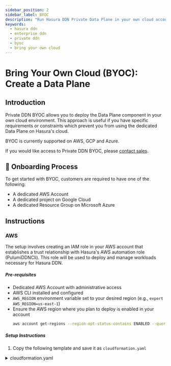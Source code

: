 ```yaml
---
sidebar_position: 2
sidebar_label: BYOC
description: "Run Hasura DDN Private Data Plane in your own cloud account, get all managed Data Plane benefits"
keywords:
  - hasura ddn
  - enterprise ddn
  - private ddn
  - byoc
  - bring your own cloud
---
```



# Bring Your Own Cloud (BYOC): Create a Data Plane

## Introduction

Private DDN BYOC allows you to deploy the Data Plane component in your own cloud environment. This approach is useful if
you have specific requirements or constraints which prevent you from using the dedicated Data Plane on Hasura's cloud.

BYOC is currently supported on AWS, GCP and Azure.

If you would like access to Private DDN BYOC, please [contact sales](https://hasura.io/contact-us).

## 📌 Onboarding Process

To get started with BYOC, customers are required to have one of the following:

- A dedicated AWS Account
- A dedicated project on Google Cloud
- A dedicated Resource Group on Microsoft Azure

## Instructions

### AWS

The setup involves creating an IAM role in your AWS account that establishes a trust relationship with Hasura's AWS automation role (PulumiDDNCli). This role will be used to deploy and manage workloads necessary for Hasura DDN.

##### Pre-requisites

- Dedicated AWS Account with administrative access
- AWS CLI installed and configured
- `AWS_REGION` environment variable set to your desired region (e.g., `export AWS_REGION=us-east-1`)
- Ensure the AWS region where you plan to deploy is enabled in your account
  ```bash
  aws account get-regions --region-opt-status-contains ENABLED --query 'Regions[*].RegionName'
  ```

##### Setup Instructions

1. Copy the following template and save it as `cloudformation.yaml`

<details>

<summary>cloudformation.yaml</summary>
```yaml
Parameters:
  ExternalId:
    Type: String
    Default: hasura-cloud
    Description: External ID for the trust relationship with Hasura Cloud
    MinLength: 2
    MaxLength: 1224
    AllowedPattern: "[A-Za-z0-9+=,.@:\\/-]*"

Resources:
  BootstrapRole:
    Type: AWS::IAM::Role
    Properties:
      RoleName: HasuraCloudBYOC
      AssumeRolePolicyDocument:
        Version: '2012-10-17'
        Statement:
          - Effect: Allow
            Principal:
              AWS: arn:aws:iam::760537944023:role/PulumiDDNCli
            Action: sts:AssumeRole
            Condition:
              StringEquals:
                sts:ExternalId: !Ref ExternalId
  BootstrapPolicy:
    Type: AWS::IAM::Policy
    Properties:
      PolicyName: HasuraCloudBYOC
      Roles:
        - !Ref BootstrapRole
      PolicyDocument:
        Version: '2012-10-17'
        Statement:
          - Effect: Allow
            Action:
              - ec2:DescribeAddresses
              - ec2:DescribeAddressesAttribute
              - ec2:DescribeAvailabilityZones
              - ec2:DescribeInternetGateways
              - ec2:DescribeNatGateways
              - ec2:DescribeNetworkInterfaces
              - ec2:DescribeRegions
              - ec2:DescribeRouteTables
              - ec2:DescribeSecurityGroupRules
              - ec2:DescribeSecurityGroups
              - ec2:DescribeSubnets
              - ec2:DescribeTags
              - ec2:DescribeVpcAttribute
              - ec2:DescribeVpcs
              - ec2:DescribeVpcEndpointServices
              - ec2:DescribeVpcEndpoints
              - eks:DeleteAddon
              - eks:DescribeAddon
              - eks:DescribeCluster
              - eks:DescribeNodegroup
              - eks:ListClusters
              - iam:GetRole
              - iam:GetServiceLinkedRoleDeletionStatus
              - sqs:GetQueueAttributes
            Resource: '*'
          - Effect: Allow
            Action:
              - ec2:AllocateAddress
              - ec2:AssociateAddress
              - ec2:AssociateRouteTable
              - ec2:CreateInternetGateway
              - ec2:CreateNatGateway
              - ec2:CreateRoute
              - ec2:CreateRouteTable
              - ec2:CreateSubnet
              - ec2:CreateTags
              - ec2:CreateVpc
              - ec2:CreateSecurityGroup
              - ec2:AuthorizeSecurityGroupIngress
              - ec2:CreateVpcEndpoint
              - eks:CreateCluster
              - eks:CreateNodegroup
              - globalaccelerator:CreateAccelerator
              - globalaccelerator:CreateEndpointGroup
              - globalaccelerator:CreateListener
              - globalaccelerator:TagResource
              - sqs:CreateQueue
              - sqs:TagQueue
              - acm:RequestCertificate
              - events:PutRule
              - events:TagResource
              - iam:CreateOpenIDConnectProvider
              - iam:TagOpenIDConnectProvider
            Resource: '*'
            Condition:
              StringEquals:
                aws:RequestTag/Created-By: HasuraCloud
          - Effect: Allow
            Action:
              - ec2:CreateTags
            Resource:
              - !Sub arn:aws:ec2:*:${AWS::AccountId}:security-group/*
            Condition:
              StringEquals:
                aws:RequestTag/karpenter.sh/discovery: dataplane
          - Effect: Allow
            Action:
              - ec2:DeleteTags
            Resource:
              - !Sub arn:aws:ec2:*:${AWS::AccountId}:security-group/*
            Condition:
              StringEquals:
                aws:ResourceTag/karpenter.sh/discovery: dataplane
          - Effect: Allow
            Action:
              - eks:AssociateAccessPolicy
              - eks:DisassociateAccessPolicy
            Resource:
              - !Sub arn:aws:eks:*:${AWS::AccountId}:access-entry/dataplane/*
          - Effect: Allow
            Action:
              - iam:AttachRolePolicy
              - iam:CreateInstanceProfile
              - iam:CreatePolicy
              - iam:CreateRole
              - iam:CreatePolicyVersion
              - iam:DeleteInstanceProfile
              - iam:DeleteOpenIDConnectProvider
              - iam:DeletePolicy
              - iam:DeleteRole
              - iam:DeleteServiceLinkedRole
              - iam:DetachRolePolicy
              - iam:UpdateAssumeRolePolicy
              - iam:UpdateOpenIDConnectProviderThumbprint
              - iam:GetInstanceProfile
              - iam:GetOpenIDConnectProvider
              - iam:GetPolicy
              - iam:GetPolicyVersion
              - iam:GetRolePolicy
              - iam:ListAttachedRolePolicies
              - iam:ListInstanceProfilesForRole
              - iam:ListOpenIDConnectProviderTags
              - iam:ListPolicyVersions
              - iam:ListRolePolicies
              - iam:PassRole
              - iam:PutRolePolicy
              - iam:RemoveRoleFromInstanceProfile
              - iam:TagInstanceProfile
              - iam:TagOpenIDConnectProvider
              - iam:TagPolicy
              - iam:TagRole
            Resource:
              # Roles
              - !Sub arn:aws:iam::${AWS::AccountId}:role/KarpenterNodeRole
              - !Sub arn:aws:iam::${AWS::AccountId}:role/eksClusterRole-*
              - !Sub arn:aws:iam::${AWS::AccountId}:role/lb-controller-*
              - !Sub arn:aws:iam::${AWS::AccountId}:role/autoscaler-controller-*
              - !Sub arn:aws:iam::${AWS::AccountId}:role/global-accelerator-operator-*
              - !Sub arn:aws:iam::${AWS::AccountId}:role/karpenter-controller-*
              - !Sub arn:aws:iam::${AWS::AccountId}:role/HasuraWorkloadAutomationRole-*
              - !Sub arn:aws:iam::${AWS::AccountId}:role/vpc-cni-*
              - !Sub arn:aws:iam::${AWS::AccountId}:role/ebsCsiDriverRole-*
              # Instance Profiles
              - !Sub arn:aws:iam::${AWS::AccountId}:instance-profile/dataplane_*
              # Policies
              - !Sub arn:aws:iam::${AWS::AccountId}:policy/lb-controller-*
              - !Sub arn:aws:iam::${AWS::AccountId}:policy/autoscaler-controller-*
              - !Sub arn:aws:iam::${AWS::AccountId}:policy/global-accelerator-operator-*
              - !Sub arn:aws:iam::${AWS::AccountId}:policy/karpenter-controller-*
              # OIDC Providers
              - !Sub arn:aws:iam::${AWS::AccountId}:oidc-provider/oidc.eks.*
              # Service Roles
              - !Sub arn:aws:iam::${AWS::AccountId}:role/aws-service-role/spot.amazonaws.com/AWSServiceRoleForEC2Spot
          - Effect: Allow
            Action:
              - iam:CreateServiceLinkedRole
            Resource: '*'
            Condition:
              StringEquals:
                iam:AWSServiceName:
                  - spot.amazonaws.com
                  - globalaccelerator.amazonaws.com
                  - eks.amazonaws.com
                  - eks-nodegroup.amazonaws.com
          - Effect: Allow
            Action:
              - eks:*
              - globalaccelerator:*
              - sqs:*
              - acm:*
              - events:*
            Resource: '*'
            Condition:
              StringEquals:
                aws:ResourceTag/Created-By: HasuraCloud
          - Effect: Allow
            Action:
              - ec2:*
            Resource: '*'
            Condition:
              StringEquals:
                ec2:ResourceTag/Created-By: HasuraCloud

Outputs:
  RoleArn:
    Description: "ARN of the HasuraCloudBYOC IAM Role"
    Value: !GetAtt BootstrapRole.Arn
```
</details>

2. Deploy the CloudFormation stack:

   First, check if the stack already exists:
   ```bash
   aws cloudformation describe-stacks --stack-name hasura-cloud-byoc
   ```

   Then, based on the result:
   - If you see an error "Stack with id hasura-cloud-byoc does not exist":
     ```bash
     # Create new stack
     aws cloudformation create-stack \
       --stack-name hasura-cloud-byoc \
       --template-body file://cloudformation.yaml \
       --capabilities CAPABILITY_NAMED_IAM \
       --parameters ParameterKey=ExternalId,ParameterValue=hasura-cloud

     # Wait for creation to complete
     aws cloudformation wait stack-create-complete \
       --stack-name hasura-cloud-byoc
     ```

   - If the stack exists:
     ```bash
     # Update existing stack
     aws cloudformation update-stack \
       --stack-name hasura-cloud-byoc \
       --template-body file://cloudformation.yaml \
       --capabilities CAPABILITY_NAMED_IAM \
       --parameters ParameterKey=ExternalId,ParameterValue=hasura-cloud

     # Wait for update to complete
     aws cloudformation wait stack-update-complete \
       --stack-name hasura-cloud-byoc
     ```

3. Monitor stack status:
   ```bash
   aws cloudformation describe-stacks \
     --stack-name hasura-cloud-byoc \
     --query 'Stacks[0].StackStatus'
   ```

4. Once complete, retrieve the Role ARN:
   ```bash
   aws cloudformation describe-stacks \
     --stack-name hasura-cloud-byoc \
     --query 'Stacks[0].Outputs[?OutputKey==`RoleArn`].OutputValue' \
     --output text
   ```

##### Required Information

Share the following with the Hasura team:

- (Required) Role ARN (From output above)
- (Required) AWS Region
- (Optional) External ID
  - The external ID used in the trust relationship between your AWS account and Hasura's AWS account
  - This is the value you specified for the `ExternalId` parameter in the CloudFormation template
  - If not specified, the default value "hasura-cloud" will be used
  - Must have a minimum of 2 characters and a maximum of 1,224 characters
  - Must be alphanumeric without white space, but can include the following symbols: plus (+), equal (=), comma (,), period (.), at (@), colon (:), forward slash (/), and hyphen (-)
  - **Important**: Make sure to provide this value to the Hasura team if you've customized it
- (Optional) Preferred Availability Zones
  - Use AZ IDs (e.g., use1-az1, use1-az2) instead of AZ names (us-east-1a, us-east-1b)
  - You can get the AZ IDs by running:
    ```bash
    aws ec2 describe-availability-zones \
    --region <region> \
    --output table \
    --query "AvailabilityZones[?State=='available'] | [].{ZoneName: ZoneName, ZoneId: ZoneId}"
    ```
  - If you have specific zones which you'd like to use, please pass it along. Otherwise, Hasura will assign accordingly.
- (Optional) VPC CIDR (/16-/19 CIDR)
  - If you have a specific CIDR in mind for the VPC setup, please pass it along. If not specified, Hasura will assign 10.0.0.0/16.
  - Note: If you are planning to use VPC Peering, this CIDR should not conflict with any networks on your side.
- (Optional) Kubernetes Service CIDR (/16-20 CIDR)
  - A /16-/20 CIDR block used for Kubernetes service cluster IP addresses in your Data Plane. If not specified, Hasura will assign 172.20.0.0/16.
  - Note: If you are planning to use VPC Peering, this CIDR should not conflict with any networks on your side.

***

### GCP

The setup involves enabling APIs & creating IAM policy bindings; The IAM policy bindings establish a trust relationship
with Hasura’s GCP service account which will be used to deploy and manage workloads necessary for Hasura DDN.

##### Pre-requisites

- Dedicated GCP Project

##### Setup instructions

- Enable APIs within GCP project:

```bash
gcloud services enable \
  compute.googleapis.com \
  dns.googleapis.com \
  gkehub.googleapis.com \
  multiclusterservicediscovery.googleapis.com \
  trafficdirector.googleapis.com \
  multiclusteringress.googleapis.com \
  container.googleapis.com \
  certificatemanager.googleapis.com --project ${GCP_PROJECT_ID}
```

- Create following IAM Policy bindings for Hasura's `ddn-automation` service account:

<details>

<summary>IAM Policy bindings</summary>
```bash
gcloud projects add-iam-policy-binding ${GCP_PROJECT_ID} \
  --member "serviceAccount:ddn-automation@hasura-ddn.iam.gserviceaccount.com" \
  --role roles/compute.networkAdmin

gcloud projects add-iam-policy-binding ${GCP_PROJECT_ID} \
  --member "serviceAccount:ddn-automation@hasura-ddn.iam.gserviceaccount.com" \
  --role roles/dns.admin

gcloud projects add-iam-policy-binding ${GCP_PROJECT_ID} \
  --member "serviceAccount:ddn-automation@hasura-ddn.iam.gserviceaccount.com" \
  --role roles/gkehub.editor

gcloud projects add-iam-policy-binding ${GCP_PROJECT_ID} \
  --member "serviceAccount:ddn-automation@hasura-ddn.iam.gserviceaccount.com" \
  --role roles/logging.configWriter

gcloud projects add-iam-policy-binding ${GCP_PROJECT_ID} \
  --member "serviceAccount:ddn-automation@hasura-ddn.iam.gserviceaccount.com" \
  --role roles/container.clusterAdmin

gcloud projects add-iam-policy-binding ${GCP_PROJECT_ID} \
  --member "serviceAccount:ddn-automation@hasura-ddn.iam.gserviceaccount.com" \
  --role roles/monitoring.metricsScopesAdmin

gcloud projects add-iam-policy-binding ${GCP_PROJECT_ID} \
  --member "serviceAccount:ddn-automation@hasura-ddn.iam.gserviceaccount.com" \
  --role roles/certificatemanager.editor

gcloud projects add-iam-policy-binding ${GCP_PROJECT_ID} \
  --member='serviceAccount:ddn-automation@hasura-ddn.iam.gserviceaccount.com' \
  --role='roles/resourcemanager.projectIamAdmin' \
  --condition='^:^title=Restrict IAM Granting for ddn-automation:description=Restrict ddn-automation to granting specific roles to specific members:expression=api.getAttribute("iam.googleapis.com/modifiedGrantsByRole", []).hasOnly(["roles/container.defaultNodeServiceAccount"]) || api.getAttribute("iam.googleapis.com/modifiedGrantsByRole", []).hasOnly(["roles/container.admin"]) || api.getAttribute("iam.googleapis.com/modifiedGrantsByRole", []).hasOnly(["roles/compute.networkViewer"])'

gcloud projects add-iam-policy-binding ${GCP_PROJECT_ID} \
  --member "serviceAccount:ddn-automation@hasura-ddn.iam.gserviceaccount.com" \
  --role roles/container.admin

gcloud projects add-iam-policy-binding ${GCP_PROJECT_ID} \
  --member "serviceAccount:ddn-automation@hasura-ddn.iam.gserviceaccount.com" \
  --role roles/iam.serviceAccountAdmin

gcloud projects add-iam-policy-binding ${GCP_PROJECT_ID} \
  --member "serviceAccount:ddn-automation@hasura-ddn.iam.gserviceaccount.com" \
  --role roles/iam.workloadIdentityPoolAdmin
```
</details>

##### Provide Required Information

Share the following with the Hasura team:

- (Required) Project ID
- (Required) GCP Region
- (Optional) Preferred Availability Zones
  - If you have specific zones which you'd like to use, please pass it along.  Otherwise, Hasura will assign accordingly.
- (Optional) VPC CIDR (/16-/19 CIDR)
  - If you have a specific CIDR in mind for the VPC setup, please pass it along.  If not specified, Hasura will assign 10.0.0.0/16.
  - Note: If you are planning to use VPC Peering, this CIDR should not conflict with any networks on your side.

***

### Azure

##### Pre-requisites

A dedicated resource group.  If you do not have one, create it.

##### Create App Entities for BYOC

###### For infra provisioning:

- Replace `$(customer_tenant_id)` with your Azure Tenant ID in the URL below:
   `https://login.microsoftonline.com/$(customer_tenant_id)/oauth2/authorize?client_id=4f7f1f59-f0b0-4adb-8603-2afacc50552b&response_type=code`
- Then open the URL in your browser to create the app entity named **PrivateDdnInfra** in your Azure account.
  1.  If you encounter a redirect error ("No reply address is registered for the application") after clicking on
      Approve, ignore this. The actual app will still be created behind the scenes successfully.

###### For workload provisioning:

- Replace `$(customer_tenant_id)` with your Azure Tenant ID in the URL below:
   `https://login.microsoftonline.com/$(customer_tenant_id)/oauth2/authorize?client_id=ce413986-b5c3-4e49-b45e-093f07776c14&response_type=code`
- Then open the URL in your browser to create the app entity named **ArgoCDDeployer** in your Azure account.
  1.  If you encounter a redirect error ("No reply address is registered for the application) after clicking on Approve,
      ignore this. The actual app will still be created behind the scenes successfully.

#### Grant Required Roles

Assign the following roles at the resource group level:

- For `PrivateDdnInfra`:
  - Contributor
  - Role Based Access Control (RBAC) Administrator
    1. Allow user to assign all roles except the roles you select
    2. Configure the constrained roles by adding Owner to exclude roles
- For `ArgoCDDeployer`:
  - Azure Kubernetes Service RBAC Cluster Admin

#### Additional requirements

- Register the `EnableAPIServerVnetIntegrationPreview` feature flag using the az feature register command: `az feature register --namespace "Microsoft.ContainerService" --name "EnableAPIServerVnetIntegrationPreview"`
- Hasura provisioning requires that various node pools be created in order to support DDN workloads. Hasura will be
provisioning 2 vCPU/8GB RAM instance types for this purpose (Using x64 VM Architecture). We therefore require that CPU
related quotas are set accordingly by the customer on a desired instance family type in order to allow Hasura the
ability to provision nodes without any issues. A base configuration of worker nodes will consume 20 vCPU. We however
recommend setting an appropriate threshold in order to accommodate workers scaling up and down.

#### Provide Required Information

Get the following details from your
[Azure Portal](https://portal.azure.com/#blade/Microsoft_AAD_IAM/ActiveDirectoryMenuBlade/Overview) and pass them along
to the Hasura team.

- (Required) Subscription ID
- (Required) Tenant ID
- (Required) Resource Group Name
- (Required) Azure Region
- (Optional) Preferred Availability Zones
  - If you have specific zones which you'd like to use, please pass it along.  Otherwise, Hasura will assign accordingly.
- (Optional) VPC CIDR (/16-/19 CIDR)
  - If you have a specific CIDR in mind for the VPC setup, please pass it along.  If not specified, Hasura will assign 10.0.0.0/16.
  - Note: If you are planning to use VPC Peering, this CIDR should not conflict with any networks on your side.
